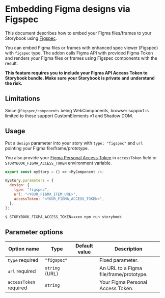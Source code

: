 
<Meta title="Docs/Figma (Figspec)/README" />

# Embedding Figma designs via Figspec

This document describes how to embed your Figma files/frames to your Storybook
using <a href="https://github.com/pocka/figspec">Figspec</a>.

You can embed Figma files or frames with enhanced spec viewer (Figspec) with `figspec` type.
The addon calls Figma API with provided Figma Token and renders your Figma files or frames using Figspec components with the result.

**This feature requires you to include your Figma API Access Token to Storybook bundle.
Make sure your Storybook is private and understand the risk.**

## Limitations

Since `@figspec/components` being WebComponents, browser support is limited to those support CustomElements v1 and Shadow DOM.

## Usage

Put a `design` parameter into your story with `type: "figspec"` and `url` pointing your Figma file/frame/prototype.

You also provide your [Figma Personal Access Token](https://www.figma.com/developers/api#access-tokens) in `accessToken` field or `STORYBOOK_FIGMA_ACCESS_TOKEN` environment variable.

```js
export const myStory = () => <MyComponent />;

myStory.parameters = {
  design: {
    type: "figspec",
    url: "<YOUR_FIGMA_ITEM_URL>",
    accessToken: "<YOUR_FIGMA_ACCESS_TOKEN>",
  },
};
```

```sh
$ STORYBOOK_FIGMA_ACCESS_TOKEN=xxxx npm run storybook
```

## Parameter options

| Option name                                             | Type           | Default value | Description                             |
| ------------------------------------------------------- | -------------- | ------------- | --------------------------------------- |
| `type` <Badge status="positive">required</Badge>        | `"figspec"`    |               | Fixed parameter.                        |
| `url` <Badge status="positive">required</Badge>         | `string` (URL) |               | An URL to a Figma file/frame/prototype. |
| `accessToken` <Badge status="positive">required</Badge> | `string`       |               | Your Figma Personal Access Token.       |
